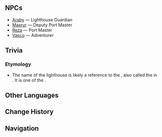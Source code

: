 {{Location Infobox
|image        = <gallery>
Pharos Lighthouse.png|In-game
Point of Interest Pharos Lighthouse Map Location.png|Map
</gallery>
|type         = Point of Interest
|region       = Sumeru
|subregion    = Dharma Forest
|area         = Ardravi Valley
|subarea      = Port Ormos
}}
{{Location Intro|description=<!--<p></p>-->}}

==NPCs==
* [[Araby]] &mdash; Lighthouse Guardian
* [[Masrur]] &mdash; Deputy Port Master
* [[Reza]] &mdash; Port Master
* [[Vasco]] &mdash; Adventurer

==Trivia==
===Etymology===
* The name of the lighthouse is likely a reference to the {{w|Lighthouse of Alexandria}}, also called the {{Lang|''Pharos of Alexandria''|el=ὁ Φάρος τῆς Ἀλεξανδρείας}} in {{w|Ancient Egypt}}. It is one of the {{w|Seven Wonders of the Ancient World}}.

==Other Languages==
{{Other Languages
|en      = Pharos Lighthouse
|zhs     = 法逻斯灯塔
|zhs_rm  = Fǎluósī Dēngtǎ
|zht     = 法邏斯燈塔
|zht_rm  = Fǎluósī Dēngtǎ
|zh_tl   = Pharos Lighthouse
|ja      = ファロス灯台
|ja_rm   = Farosu Toudai
|ja_tl   = Pharos Lighthouse
|ko      = 파로스 등대
|ko_rm   = Paroseu Deungdae
|ko_tl   = Pharos Lighthouse
|es      = Faro de Pharos
|es_tl   = Pharos Lighthouse
|fr      = Phare de Pharos
|fr_tl   = Pharos Lighthouse
|ru      = Фаросский маяк
|ru_tl   = Pharos Lighthouse
|th      = ประภาคาร Pharos
|th_rm   = Pra-pha-khan Pharos
|th_tl   = Pharos Lighthouse
|vi      = Hải Đăng Pharos
|vi_tl   = Pharos Lighthouse
|de      = Leuchtturm von Pharos
|de_tl   = Lighthouse of the Pharos
|id      = Pharos Lighthouse
|pt      = Farol Pharos
|pt_tl   = Pharos Lighthouse
|tr      = 
|tr_tl   = 
|it      = 
|it_tl   = 
}}

==Change History==
{{Change History|3.0}}

==Navigation==
{{PoI Navbox|Sumeru}}
